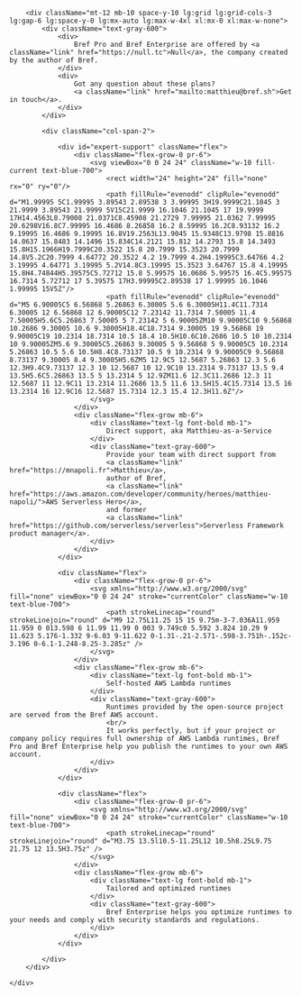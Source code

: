 
<NextSeo description="Support plans for serverless migrations to AWS with Bref and PHP." />

<div className="py-24 sm:py-32">
    <div className="mx-auto max-w-7xl px-6 lg:px-8">
        <Plans/>

        <div className="mt-12 mb-10 space-y-10 lg:grid lg:grid-cols-3 lg:gap-6 lg:space-y-0 lg:mx-auto lg:max-w-4xl xl:mx-0 xl:max-w-none">
            <div className="text-gray-600">
                <div>
                    Bref Pro and Bref Enterprise are offered by <a className="link" href="https://null.tc">Null</a>, the company created by the author of Bref.
                </div>
                <div>
                    Got any question about these plans?
                    <a className="link" href="mailto:matthieu@bref.sh">Get in touch</a>.
                </div>
            </div>

            <div className="col-span-2">

                <div id="expert-support" className="flex">
                    <div className="flex-grow-0 pr-6">
                        <svg viewBox="0 0 24 24" className="w-10 fill-current text-blue-700">
                            <rect width="24" height="24" fill="none" rx="0" ry="0"/>
                            <path fillRule="evenodd" clipRule="evenodd" d="M1.99995 5C1.99995 3.89543 2.89538 3 3.99995 3H19.9999C21.1045 3 21.9999 3.89543 21.9999 5V15C21.9999 16.1046 21.1045 17 19.9999 17H14.4563L8.79008 21.0371C8.45908 21.2729 7.99995 21.0362 7.99995 20.6298V16.8C7.99995 16.4686 8.26858 16.2 8.59995 16.2C8.93132 16.2 9.19995 16.4686 9.19995 16.8V19.2563L13.9045 15.9348C13.9798 15.8816 14.0637 15.8483 14.1496 15.834C14.2121 15.812 14.2793 15.8 14.3493 15.8H15.1966H19.7999C20.3522 15.8 20.7999 15.3523 20.7999 14.8V5.2C20.7999 4.64772 20.3522 4.2 19.7999 4.2H4.19995C3.64766 4.2 3.19995 4.64771 3.19995 5.2V14.8C3.19995 15.3523 3.64767 15.8 4.19995 15.8H4.74844H5.39575C5.72712 15.8 5.99575 16.0686 5.99575 16.4C5.99575 16.7314 5.72712 17 5.39575 17H3.99995C2.89538 17 1.99995 16.1046 1.99995 15V5Z"/>
                            <path fillRule="evenodd" clipRule="evenodd" d="M5 6.90005C5 6.56868 5.26863 6.30005 5.6 6.30005H11.4C11.7314 6.30005 12 6.56868 12 6.90005C12 7.23142 11.7314 7.50005 11.4 7.50005H5.6C5.26863 7.50005 5 7.23142 5 6.90005ZM10 9.90005C10 9.56868 10.2686 9.30005 10.6 9.30005H18.4C18.7314 9.30005 19 9.56868 19 9.90005C19 10.2314 18.7314 10.5 18.4 10.5H10.6C10.2686 10.5 10 10.2314 10 9.90005ZM5.6 9.30005C5.26863 9.30005 5 9.56868 5 9.90005C5 10.2314 5.26863 10.5 5.6 10.5H8.4C8.73137 10.5 9 10.2314 9 9.90005C9 9.56868 8.73137 9.30005 8.4 9.30005H5.6ZM5 12.9C5 12.5687 5.26863 12.3 5.6 12.3H9.4C9.73137 12.3 10 12.5687 10 12.9C10 13.2314 9.73137 13.5 9.4 13.5H5.6C5.26863 13.5 5 13.2314 5 12.9ZM11.6 12.3C11.2686 12.3 11 12.5687 11 12.9C11 13.2314 11.2686 13.5 11.6 13.5H15.4C15.7314 13.5 16 13.2314 16 12.9C16 12.5687 15.7314 12.3 15.4 12.3H11.6Z"/>
                        </svg>
                    </div>
                    <div className="flex-grow mb-6">
                        <div className="text-lg font-bold mb-1">
                            Direct support, aka Matthieu-as-a-Service
                        </div>
                        <div className="text-gray-600">
                            Provide your team with direct support from
                            <a className="link" href="https://mnapoli.fr">Matthieu</a>,
                            author of Bref,
                            <a className="link" href="https://aws.amazon.com/developer/community/heroes/matthieu-napoli/">AWS Serverless Hero</a>,
                            and former
                            <a className="link" href="https://github.com/serverless/serverless">Serverless Framework product manager</a>.
                        </div>
                    </div>
                </div>

                <div className="flex">
                    <div className="flex-grow-0 pr-6">
                        <svg xmlns="http://www.w3.org/2000/svg" fill="none" viewBox="0 0 24 24" stroke="currentColor" className="w-10 text-blue-700">
                            <path strokeLinecap="round" strokeLinejoin="round" d="M9 12.75L11.25 15 15 9.75m-3-7.036A11.959 11.959 0 013.598 6 11.99 11.99 0 003 9.749c0 5.592 3.824 10.29 9 11.623 5.176-1.332 9-6.03 9-11.622 0-1.31-.21-2.571-.598-3.751h-.152c-3.196 0-6.1-1.248-8.25-3.285z" />
                        </svg>
                    </div>
                    <div className="flex-grow mb-6">
                        <div className="text-lg font-bold mb-1">
                            Self-hosted AWS Lambda runtimes
                        </div>
                        <div className="text-gray-600">
                            Runtimes provided by the open-source project are served from the Bref AWS account.
                            <br/>
                            It works perfectly, but if your project or company policy requires full ownership of AWS Lambda runtimes, Bref Pro and Bref Enterprise help you publish the runtimes to your own AWS account.
                        </div>
                    </div>
                </div>

                <div className="flex">
                    <div className="flex-grow-0 pr-6">
                        <svg xmlns="http://www.w3.org/2000/svg" fill="none" viewBox="0 0 24 24" stroke="currentColor" className="w-10 text-blue-700">
                            <path strokeLinecap="round" strokeLinejoin="round" d="M3.75 13.5l10.5-11.25L12 10.5h8.25L9.75 21.75 12 13.5H3.75z" />
                        </svg>
                    </div>
                    <div className="flex-grow mb-6">
                        <div className="text-lg font-bold mb-1">
                            Tailored and optimized runtimes
                        </div>
                        <div className="text-gray-600">
                            Bref Enterprise helps you optimize runtimes to your needs and comply with security standards and regulations.
                        </div>
                    </div>
                </div>

            </div>
        </div>

    </div>
</div>
